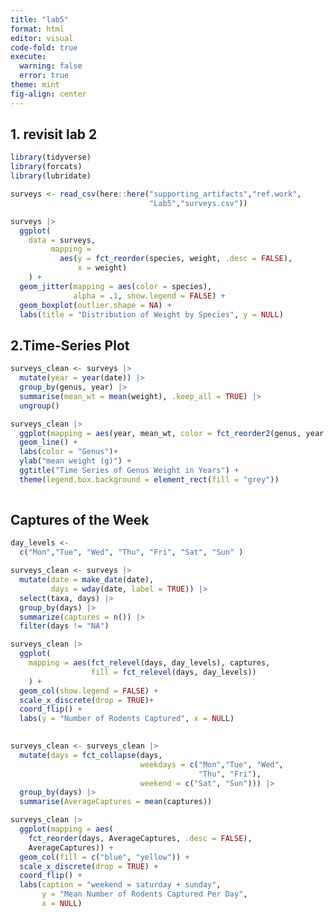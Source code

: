 ```yaml
---
title: "lab5"
format: html
editor: visual
code-fold: true
execute: 
  warning: false
  error: true
theme: mint
fig-align: center
---
```


## 1. revisit lab 2

```r
library(tidyverse)
library(forcats)
library(lubridate)
```

```r
surveys <- read_csv(here::here("supporting_artifacts","ref.work", 
                               "Lab5","surveys.csv"))
```

```r
surveys |> 
  ggplot(
    data = surveys,
         mapping = 
           aes(y = fct_reorder(species, weight, .desc = FALSE),
               x = weight)
    ) +
  geom_jitter(mapping = aes(color = species), 
              alpha = .1, show.legend = FALSE) +
  geom_boxplot(outlier.shape = NA) +
  labs(title = "Distribution of Weight by Species", y = NULL)
```

## 2.Time-Series Plot

```r
surveys_clean <- surveys |> 
  mutate(year = year(date)) |> 
  group_by(genus, year) |> 
  summarise(mean_wt = mean(weight), .keep_all = TRUE) |> 
  ungroup()

surveys_clean |> 
  ggplot(mapping = aes(year, mean_wt, color = fct_reorder2(genus, year, mean_wt))) +
  geom_line() +
  labs(color = "Genus")+
  ylab("mean weight (g)") +
  ggtitle("Time Series of Genus Weight in Years") +
  theme(legend.box.background = element_rect(fill = "grey"))
  

```

## Captures of the Week

```r
day_levels <- 
  c("Mon","Tue", "Wed", "Thu", "Fri", "Sat", "Sun" )

surveys_clean <- surveys |> 
  mutate(date = make_date(date),
         days = wday(date, label = TRUE)) |>
  select(taxa, days) |> 
  group_by(days) |> 
  summarize(captures = n()) |> 
  filter(days != "NA")

surveys_clean |> 
  ggplot(
    mapping = aes(fct_relevel(days, day_levels), captures,
                  fill = fct_relevel(days, day_levels))
    ) +
  geom_col(show.legend = FALSE) +
  scale_x_discrete(drop = TRUE)+
  coord_flip() +
  labs(y = "Number of Rodents Captured", x = NULL)
  
```

```r
surveys_clean <- surveys_clean |> 
  mutate(days = fct_collapse(days, 
                             weekdays = c("Mon","Tue", "Wed",
                                          "Thu", "Fri"),
                             weekend = c("Sat", "Sun"))) |> 
  group_by(days) |> 
  summarise(AverageCaptures = mean(captures))

surveys_clean |> 
  ggplot(mapping = aes(
    fct_reorder(days, AverageCaptures, .desc = FALSE),
    AverageCaptures)) +
  geom_col(fill = c("blue", "yellow")) +
  scale_x_discrete(drop = TRUE) +
  coord_flip() +
  labs(caption = "weekend = saturday + sunday", 
       y = "Mean Number of Rodents Captured Per Day",
       x = NULL)
```
